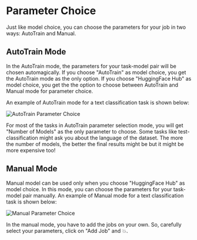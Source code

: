 # Parameter Choice

Just like model choice, you can choose the parameters for your job in two ways: AutoTrain and Manual.

## AutoTrain Mode

In the AutoTrain mode, the parameters for your task-model pair will be chosen automagically.
If you choose "AutoTrain" as model choice, you get the AutoTrain mode as the only option.
If you choose "HuggingFace Hub" as model choice, you get the the option to choose between AutoTrain and Manual mode for parameter choice.

An example of AutoTrain mode for a text classification task is shown below:

![AutoTrain Parameter Choice](https://raw.githubusercontent.com/huggingface/autotrain-advanced/main/static/param_choice_1.png)

For most of the tasks in AutoTrain parameter selection mode, you will get "Number of Models" as the only parameter to choose. Some tasks like test-classification might ask you about the language of the dataset.
The more the number of models, the better the final results might be but it might be more expensive too!

## Manual Mode

Manual model can be used only when you choose "HuggingFace Hub" as model choice. In this mode, you can choose the parameters for your task-model pair manually.
An example of Manual mode for a text classification task is shown below:

![Manual Parameter Choice](https://raw.githubusercontent.com/huggingface/autotrain-advanced/main/static/param_choice_2.png)

In the manual mode, you have to add the jobs on your own. So, carefully select your parameters, click on "Add Job" and 💥.